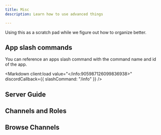 ```yaml
---
title: Misc
description: Learn how to use advanced things

---
```



Using this as a scratch pad while we figure out how to organize better.

## App slash commands
You can reference an apps slash command with the command name and id of the app.

<Markdown 
  client:load 
  value="</info:905987126099836938>" 
  discordCallback={{ slashCommand: "/info" }}
/>

## Server Guide
<Markdown 
  client:load 
  value="<id:guide>" 
/>

## Channels and Roles
<Markdown 
  client:load 
  value="<id:customize>" 
/>

## Browse Channels
<Markdown 
  client:load 
  value="<id:browse>" 
/>
